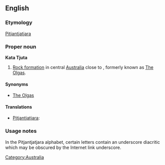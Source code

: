 ==English==

===Etymology===
[[Pitjantjatjara]] {{unicode|[[Kata Tjuṯa]]}}

===Proper noun===
'''Kata Tjuta'''

# [[Rock formation]] in central [[Australia]] close to {{unicode|[[Uluṟu]]}}, formerly known as [[The Olgas]].

====Synonyms====
*[[The Olgas]]

====Translations====
*[[Pitjantjatjara]]: {{unicode|[[Kata Tjuṯa]]}}

===Usage notes===
In the Pitjantjatjara alphabet, certain letters contain an underscore diacritic which may be obscured by the Internet link underscore.

[[Category:Australia]]